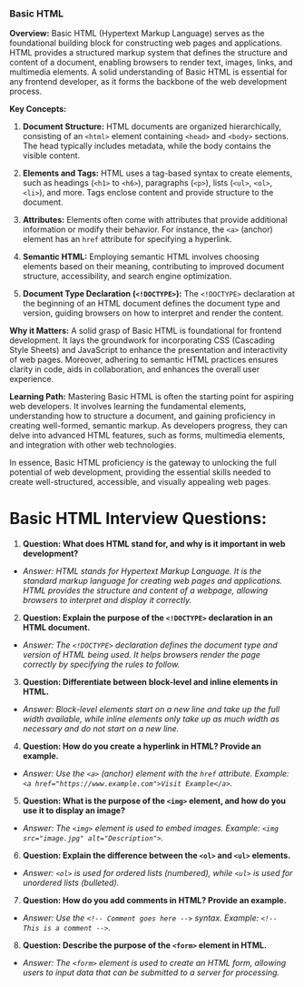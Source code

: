 ### Basic HTML

**Overview:**
Basic HTML (Hypertext Markup Language) serves as the foundational building block for constructing web pages and applications. HTML provides a structured markup system that defines the structure and content of a document, enabling browsers to render text, images, links, and multimedia elements. A solid understanding of Basic HTML is essential for any frontend developer, as it forms the backbone of the web development process.

**Key Concepts:**
1. **Document Structure:** HTML documents are organized hierarchically, consisting of an `<html>` element containing `<head>` and `<body>` sections. The head typically includes metadata, while the body contains the visible content.

2. **Elements and Tags:** HTML uses a tag-based syntax to create elements, such as headings (`<h1>` to `<h6>`), paragraphs (`<p>`), lists (`<ul>`, `<ol>`, `<li>`), and more. Tags enclose content and provide structure to the document.

3. **Attributes:** Elements often come with attributes that provide additional information or modify their behavior. For instance, the `<a>` (anchor) element has an `href` attribute for specifying a hyperlink.

4. **Semantic HTML:** Employing semantic HTML involves choosing elements based on their meaning, contributing to improved document structure, accessibility, and search engine optimization.

5. **Document Type Declaration (`<!DOCTYPE>`):** The `<!DOCTYPE>` declaration at the beginning of an HTML document defines the document type and version, guiding browsers on how to interpret and render the content.

**Why it Matters:**
A solid grasp of Basic HTML is foundational for frontend development. It lays the groundwork for incorporating CSS (Cascading Style Sheets) and JavaScript to enhance the presentation and interactivity of web pages. Moreover, adhering to semantic HTML practices ensures clarity in code, aids in collaboration, and enhances the overall user experience.

**Learning Path:**
Mastering Basic HTML is often the starting point for aspiring web developers. It involves learning the fundamental elements, understanding how to structure a document, and gaining proficiency in creating well-formed, semantic markup. As developers progress, they can delve into advanced HTML features, such as forms, multimedia elements, and integration with other web technologies.

In essence, Basic HTML proficiency is the gateway to unlocking the full potential of web development, providing the essential skills needed to create well-structured, accessible, and visually appealing web pages.


# Basic HTML Interview Questions:

1. **Question: What does HTML stand for, and why is it important in web development?**
- *Answer: HTML stands for Hypertext Markup Language. It is the standard markup language for creating web pages and applications. HTML provides the structure and content of a webpage, allowing browsers to interpret and display it correctly.*

2. **Question: Explain the purpose of the `<!DOCTYPE>` declaration in an HTML document.**
- *Answer: The `<!DOCTYPE>` declaration defines the document type and version of HTML being used. It helps browsers render the page correctly by specifying the rules to follow.*

3. **Question: Differentiate between block-level and inline elements in HTML.**
- *Answer: Block-level elements start on a new line and take up the full width available, while inline elements only take up as much width as necessary and do not start on a new line.*

4. **Question: How do you create a hyperlink in HTML? Provide an example.**
- *Answer: Use the `<a>` (anchor) element with the `href` attribute. Example: `<a href="https://www.example.com">Visit Example</a>`.*

5. **Question: What is the purpose of the `<img>` element, and how do you use it to display an image?**
- *Answer: The `<img>` element is used to embed images. Example: `<img src="image.jpg" alt="Description">`.*

6. **Question: Explain the difference between the `<ol>` and `<ul>` elements.**
- *Answer: `<ol>` is used for ordered lists (numbered), while `<ul>` is used for unordered lists (bulleted).*

7. **Question: How do you add comments in HTML? Provide an example.**
- *Answer: Use the `<!-- Comment goes here -->` syntax. Example: `<!-- This is a comment -->`.*

8. **Question: Describe the purpose of the `<form>` element in HTML.**
- *Answer: The `<form>` element is used to create an HTML form, allowing users to input data that can be submitted to a server for processing.*
